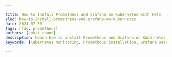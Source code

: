```yaml
---

title: How to Install Prometheus and Grafana on Kubernetes with Helm
slug: how-to-install-prometheus-and-grafana-on-kubernetes
date: 2024-07-30
tags: [faq, prometheus]
authors: [ankit_anand]
description: Learn how to install Prometheus and Grafana on Kubernetes using Helm. Follow our step-by-step guide for efficient monitoring and visualization.
keywords: [Kubernetes monitoring, Prometheus installation, Grafana setup, Helm charts, container orchestration, metrics visualization, Kubernetes observability]

---
```


<head>
<script
  type="application/ld+json"
  dangerouslySetInnerHTML={{ __html: JSON.stringify({
    "@context": "https://schema.org",
    "@type": "TechArticle",
    "headline": "How to Install Prometheus and Grafana on Kubernetes with Helm",
    "alternativeHeadline": "Step-by-Step Guide to Install Prometheus and Grafana on Kubernetes Using Helm",
    "author": {
      "@type": "Person",
      "name": "Ankit Anand"
    },
    "publisher": {
      "@type": "Organization",
      "name": "SigNoz",
      "logo": {
        "@type": "ImageObject",
        "url": "https://signoz.io/img/SigNozLogo-orange.svg"
      }
    },
    "datePublished": "2024-07-30T00:00:00Z",
    "dateModified": "2024-07-30T00:00:00Z",
    "mainEntityOfPage": {
      "@type": "WebPage",
      "@id": "https://signoz.io/guides/how-to-install-prometheus-and-grafana-on-kubernetes/"
    },
    "description": "Learn how to install Prometheus and Grafana on Kubernetes using Helm. Follow our step-by-step guide for efficient monitoring and visualization.",
    "keywords": "Kubernetes monitoring, Prometheus installation, Grafana setup, Helm charts, container orchestration, metrics visualization, Kubernetes observability",
    "articleSection": "Technology",
    "inLanguage": "en",
    "isPartOf": {
      "@type": "Blog",
      "name": "SigNoz Blog",
      "url": "https://signoz.io/blog/"
    },
    "about": [
      {
        "@type": "Thing",
        "name": "Kubernetes Monitoring",
        "description": "The process of tracking and analyzing the performance of Kubernetes clusters to ensure optimal performance and reliability."
      },
      {
        "@type": "Thing",
        "name": "Prometheus",
        "description": "An open-source monitoring and alerting toolkit designed for reliability and scalability."
      },
      {
        "@type": "Thing",
        "name": "Grafana",
        "description": "An open-source platform for monitoring and observability, used for visualizing time series data."
      },
      {
        "@type": "Thing",
        "name": "Helm Charts",
        "description": "A package manager for Kubernetes that simplifies the deployment and management of applications."
      }
    ],
    "mentions": [
      {
        "@type": "SoftwareApplication",
        "name": "Prometheus",
        "applicationCategory": "Monitoring Tool"
      },
      {
        "@type": "SoftwareApplication",
        "name": "Grafana",
        "applicationCategory": "Visualization Tool"
      },
      {
        "@type": "SoftwareApplication",
        "name": "Helm",
        "applicationCategory": "Package Manager"
      },
      {
        "@type": "SoftwareApplication",
        "name": "Kubernetes",
        "applicationCategory": "Container Orchestration"
      }
    ],
    "mainEntity": {
      "@type": "FAQPage",
      "mainEntity": [
        {
          "@type": "Question",
          "name": "What are the system requirements for running Prometheus and Grafana on Kubernetes?",
          "acceptedAnswer": {
            "@type": "Answer",
            "text": "The requirements depend on your cluster size and monitoring needs. Generally, start with at least 2 CPU cores and 4GB RAM for each tool, scaling as necessary."
          }
        },
        {
          "@type": "Question",
          "name": "Can I use Prometheus and Grafana for monitoring non-Kubernetes workloads?",
          "acceptedAnswer": {
            "@type": "Answer",
            "text": "Yes, both tools can monitor various systems. Use exporters to collect metrics from non-Kubernetes sources and visualize them in Grafana."
          }
        },
        {
          "@type": "Question",
          "name": "How do I update Prometheus and Grafana installed via Helm?",
          "acceptedAnswer": {
            "@type": "Answer",
            "text": "Use `helm upgrade` with the latest chart version:\n\n```\nhelm upgrade prometheus prometheus-community/prometheus\nhelm upgrade grafana grafana/grafana\n```\n"
          }
        },
        {
          "@type": "Question",
          "name": "What are some alternatives to Prometheus and Grafana for Kubernetes monitoring?",
          "acceptedAnswer": {
            "@type": "Answer",
            "text": "Alternatives include:\n\n- Datadog\n- Elastic Stack (ELK)\n- New Relic\n- Dynatrace\n- SigNoz"
          }
        }
      ]
    },
    "tutorial": {
      "@type": "HowTo",
      "name": "Installing Prometheus and Grafana on Kubernetes with Helm",
      "step": [
        {
          "@type": "HowToStep",
          "name": "Install Helm",
          "text": "Install Helm by following the official documentation: [Helm Installation Guide](https://helm.sh/docs/intro/install/)"
        },
        {
          "@type": "HowToStep",
          "name": "Add Prometheus Helm repository",
          "text": "Run `helm repo add prometheus-community https://prometheus-community.github.io/helm-charts` and `helm repo update`."
        },
        {
          "@type": "HowToStep",
          "name": "Create Prometheus values file",
          "text": "Create a `prometheus-values.yaml` file with your desired configurations."
        },
        {
          "@type": "HowToStep",
          "name": "Install Prometheus with Helm",
          "text": "Run `helm install prometheus prometheus-community/prometheus -f prometheus-values.yaml`."
        },
        {
          "@type": "HowToStep",
          "name": "Verify Prometheus installation",
          "text": "Run `kubectl get pods -l app=prometheus` to ensure Prometheus pods are running."
        },
        {
          "@type": "HowToStep",
          "name": "Add Grafana Helm repository",
          "text": "Run `helm repo add grafana https://grafana.github.io/helm-charts` and `helm repo update`."
        },
        {
          "@type": "HowToStep",
          "name": "Create Grafana values file",
          "text": "Create a `grafana-values.yaml` file with your desired configurations."
        },
        {
          "@type": "HowToStep",
          "name": "Install Grafana with Helm",
          "text": "Run `helm install grafana grafana/grafana -f grafana-values.yaml`."
        },
        {
          "@type": "HowToStep",
          "name": "Retrieve Grafana admin password",
          "text": "Run `kubectl get secret --namespace default grafana -o jsonpath=\"{.data.admin-password}\" | base64 --decode ; echo`."
        },
        {
          "@type": "HowToStep",
          "name": "Access Grafana dashboard",
          "text": "Use the LoadBalancer IP or port-forwarding to access Grafana: `kubectl port-forward service/grafana 3000:80`."
        },
        {
          "@type": "HowToStep",
          "name": "Add Prometheus data source to Grafana",
          "text": "In Grafana, navigate to Configuration > Data Sources, add a new Prometheus data source, and set the URL to `http://prometheus-server`."
        },
        {
          "@type": "HowToStep",
          "name": "Create API monitoring dashboard",
          "text": "Create a new dashboard in Grafana and add panels for key metrics like request rate, latency, and error rate."
        }
      ]
    }
  }) }}
/>
</head>

Monitoring Kubernetes clusters is crucial for maintaining optimal performance and reliability. Prometheus and Grafana are powerful tools that work together to provide comprehensive monitoring and visualization capabilities. This guide walks you through the process of installing Prometheus and Grafana on Kubernetes using Helm, simplifying deployment and management.

## What are Prometheus and Grafana?

Prometheus is an open-source monitoring and alerting toolkit designed for reliability and scalability. It collects and stores time-series data as metrics, making it ideal for monitoring dynamic container environments. Grafana, on the other hand, is a visualization and analytics platform that transforms this data into insightful dashboards and graphs.

In Kubernetes environments, Prometheus serves as the data collector and storage engine, while Grafana provides the visual interface for analyzing and interpreting the collected metrics. Together, they form a robust monitoring solution that helps you:

- Track resource usage across nodes and pods
- Monitor application performance
- Set up alerts for potential issues
- Visualize complex data patterns

## Why Use Helm for Installing Prometheus and Grafana?

Helm is a package manager for Kubernetes that simplifies the deployment and management of applications. Using Helm Charts for Prometheus and Grafana installation offers several advantages:

1. **Simplified deployment**: Helm packages all necessary Kubernetes resources into a single chart, reducing the complexity of manual installation.
2. **Easy updates**: Helm allows you to update your installations with a single command, ensuring you always have the latest features and security patches.
3. **Customization**: Helm Charts provide a way to customize deployments through values files, allowing you to tailor the installation to your specific needs.
4. **Reproducibility**: Charts ensure consistent deployments across different environments, reducing configuration errors.

Compared to manual installation methods, Helm significantly reduces the time and effort required to set up and maintain Prometheus and Grafana on Kubernetes.

## Prerequisites for Installation

Before you begin the installation process, ensure you have the following prerequisites in place:

1. A running Kubernetes cluster (version 1.19 or later)
2. kubectl configured to communicate with your cluster
3. Helm 3 installed on your local machine
4. Sufficient cluster resources to run Prometheus and Grafana
5. RBAC permissions to create and manage Kubernetes resources

To verify your Kubernetes cluster is ready, run:

```bash
kubectl cluster-info

```

Install Helm by following the official documentation: [Helm Installation Guide](https://helm.sh/docs/intro/install/)

## Step-by-Step Guide to Install Prometheus with Helm

Follow these steps to install Prometheus using Helm:

1. Add the Prometheus community Helm repository:

```bash
helm repo add prometheus-community <https://prometheus-community.github.io/helm-charts>
helm repo update

```

1. Create a values file named `prometheus-values.yaml` to customize the Prometheus installation:

```yaml
server:
  persistentVolume:
    size: 8Gi
alertmanager:
  persistentVolume:
    size: 2Gi

```

1. Install Prometheus using Helm:

```bash
helm install prometheus prometheus-community/prometheus -f prometheus-values.yaml

```

1. Verify the installation:

```bash
kubectl get pods -l app=prometheus

```

You should see pods for Prometheus server, alertmanager, and various exporters running.

### Configuring Prometheus for Kubernetes Monitoring

To effectively monitor your Kubernetes cluster:

1. Set up ServiceMonitor resources for key components:

```yaml
apiVersion: monitoring.coreos.com/v1
kind: ServiceMonitor
metadata:
  name: kube-state-metrics
  labels:
    release: prometheus
spec:
  selector:
    matchLabels:
      app.kubernetes.io/name: kube-state-metrics
  endpoints:
  - port: http-metrics

```

1. Configure RBAC permissions for Prometheus:

```yaml
apiVersion: rbac.authorization.k8s.io/v1
kind: ClusterRole
metadata:
  name: prometheus
rules:
- apiGroups: [""]
  resources:
  - nodes
  - services
  - endpoints
  - pods
  verbs: ["get", "list", "watch"]

```

1. Enable relevant exporters like node-exporter and kube-state-metrics in your Helm values file.

## Installing Grafana on Kubernetes with Helm

To install Grafana:

1. Add the Grafana Helm repository:

```bash
helm repo add grafana <https://grafana.github.io/helm-charts>
helm repo update

```

1. Create a `grafana-values.yaml` file:

```yaml
persistence:
  enabled: true
  size: 5Gi
service:
  type: LoadBalancer

```

1. Install Grafana:

```bash
helm install grafana grafana/grafana -f grafana-values.yaml

```

1. Retrieve the Grafana admin password:

```bash
kubectl get secret --namespace default grafana -o jsonpath="{.data.admin-password}" | base64 --decode ; echo

```

1. Access the Grafana dashboard using the LoadBalancer IP or by port-forwarding:

```bash
kubectl port-forward service/grafana 3000:80

```

### Integrating Grafana with Prometheus

To connect Grafana with Prometheus:

1. Log into Grafana and navigate to Configuration > Data Sources.
2. Add a new Prometheus data source.
3. Set the URL to `http://prometheus-server`.
4. Save and test the connection.

Create basic dashboards or import pre-built ones from the Grafana dashboard repository for quick setup.

## Troubleshooting Common Installation Issues

- **Namespace conflicts**: Ensure you're using unique names for your releases or specify a namespace.
- **Networking issues**: Check your cluster's network policies and ensure proper communication between components.
- **Prometheus scraping problems**: Verify ServiceMonitor configurations and RBAC permissions.
- **Grafana dashboard errors**: Confirm the [Prometheus data](https://signoz.io/guides/how-does-grafana-get-data-from-prometheus/) source is correctly configured and accessible.

## SigNoz: A Comprehensive Alternative

While Grafana and Prometheus are powerful tools, SigNoz offers a more integrated solution for monitoring and visualization. SigNoz provides:

- Built-in dashboards for common metrics
- Easy setup and configuration
- Advanced querying capabilities
- Unified platform for metrics, traces, and logs

To get started with [SigNoz](https://signoz.io/docs/introduction/):

<GetStartedSigNoz />

SigNoz simplifies the process of querying and visualizing label values, making it an excellent choice for teams looking for a comprehensive monitoring solution.

## Best Practices for Prometheus and Grafana in Production

1. Implement high availability by running multiple replicas of Prometheus and Grafana.
2. Set up alerting rules in Prometheus and configure notification channels in Grafana.
3. Optimize storage by adjusting retention periods and using remote storage solutions for long-term data.
4. Secure your deployments by enabling authentication, using TLS, and following the principle of least privilege for RBAC.

## Key Takeaways

- Prometheus and Grafana provide powerful monitoring capabilities for Kubernetes environments.
- Helm simplifies the installation and management of these tools.
- Proper configuration and integration are crucial for effective monitoring.
- Regular maintenance and updates ensure optimal performance and security.

## FAQs

### What are the system requirements for running Prometheus and Grafana on Kubernetes?

The requirements depend on your cluster size and monitoring needs. Generally, start with at least 2 CPU cores and 4GB RAM for each tool, scaling as necessary.

### Can I use Prometheus and Grafana for monitoring non-Kubernetes workloads?

Yes, both tools can monitor various systems. Use exporters to collect metrics from non-Kubernetes sources and visualize them in Grafana.

### How do I update Prometheus and Grafana installed via Helm?

Use `helm upgrade` with the latest chart version:

```bash
helm upgrade prometheus prometheus-community/prometheus
helm upgrade grafana grafana/grafana

```

### What are some alternatives to Prometheus and Grafana for Kubernetes monitoring?

Alternatives include:

- Datadog
- Elastic Stack (ELK)
- New Relic
- Dynatrace
- SigNoz

## Resources

- [Official Prometheus Documentation](https://prometheus.io/docs/introduction/overview/)
- [Helm Charts Repository for Prometheus and Grafana](https://github.com/prometheus-community/helm-charts)